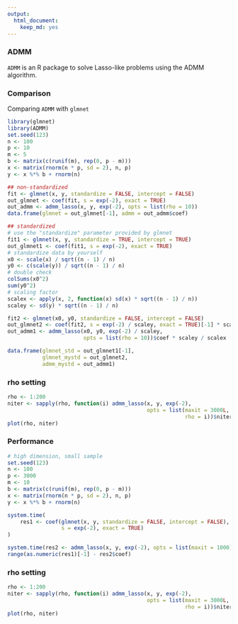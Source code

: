```yaml
---
output:
  html_document:
    keep_md: yes
---
```


### ADMM

`ADMM` is an R package to solve Lasso-like problems using the ADMM algorithm.

### Comparison

Comparing `ADMM` with `glmnet`

```r
library(glmnet)
library(ADMM)
set.seed(123)
n <- 100
p <- 10
m <- 5
b <- matrix(c(runif(m), rep(0, p - m)))
x <- matrix(rnorm(n * p, sd = 2), n, p)
y <- x %*% b + rnorm(n)

## non-standardized
fit <- glmnet(x, y, standardize = FALSE, intercept = FALSE)
out_glmnet <- coef(fit, s = exp(-2), exact = TRUE)
out_admm <- admm_lasso(x, y, exp(-2), opts = list(rho = 10))
data.frame(glmnet = out_glmnet[-1], admm = out_admm$coef)

## standardized
# use the "standardize" parameter provided by glmnet
fit1 <- glmnet(x, y, standardize = TRUE, intercept = TRUE)
out_glmnet1 <- coef(fit1, s = exp(-2), exact = TRUE)
# standardize data by yourself
x0 <- scale(x) / sqrt((n - 1) / n)
y0 <- c(scale(y)) / sqrt((n - 1) / n)
# double check
colSums(x0^2)
sum(y0^2)
# scaling factor
scalex <- apply(x, 2, function(x) sd(x) * sqrt((n - 1) / n))
scaley <- sd(y) * sqrt((n - 1) / n)

fit2 <- glmnet(x0, y0, standardize = FALSE, intercept = FALSE)
out_glmnet2 <- coef(fit2, s = exp(-2) / scaley, exact = TRUE)[-1] * scaley / scalex
out_admm1 <- admm_lasso(x0, y0, exp(-2) / scaley,
                        opts = list(rho = 10))$coef * scaley / scalex

data.frame(glmnet_std = out_glmnet1[-1],
           glmnet_mystd = out_glmnet2,
           admm_mystd = out_admm1)
```

### rho setting

```r
rho <- 1:200
niter <- sapply(rho, function(i) admm_lasso(x, y, exp(-2),
                                            opts = list(maxit = 3000L,
                                                        rho = i))$niter)
plot(rho, niter)
```

### Performance

```r
# high dimension, small sample
set.seed(123)
n <- 100
p <- 3000
m <- 10
b <- matrix(c(runif(m), rep(0, p - m)))
x <- matrix(rnorm(n * p, sd = 2), n, p)
y <- x %*% b + rnorm(n)

system.time(
    res1 <- coef(glmnet(x, y, standardize = FALSE, intercept = FALSE),
                 s = exp(-2), exact = TRUE)
)

system.time(res2 <- admm_lasso(x, y, exp(-2), opts = list(maxit = 1000)))
range(as.numeric(res1)[-1] - res2$coef)
```

### rho setting

```r
rho <- 1:200
niter <- sapply(rho, function(i) admm_lasso(x, y, exp(-2),
                                            opts = list(maxit = 3000L,
                                                        rho = i))$niter)
plot(rho, niter)
```
